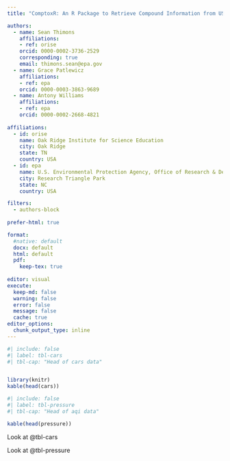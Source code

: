 ```yaml
---
title: "ComptoxR: An R Package to Retrieve Compound Information from US EPA Products and APIs for Rapid Chemical Hazard, Risk, Toxicological Evaluation and Screening"

authors:
  - name: Sean Thimons
    affiliations: 
    - ref: orise
    orcid: 0000-0002-3736-2529
    corresponding: true
    email: thimons.sean@epa.gov
  - name: Grace Patlewicz
    affiliations: 
    - ref: epa
    orcid: 0000-0003-3863-9689
  - name: Antony Williams
    affiliations: 
    - ref: epa
    orcid: 0000-0002-2668-4821
  
affiliations:
  - id: orise
    name: Oak Ridge Institute for Science Education
    city: Oak Ridge
    state: TN
    country: USA
  - id: epa
    name: U.S. Environmental Protection Agency, Office of Research & Development, Center for Computational Toxicology & Exposure (CCTE)
    city: Research Triangle Park
    state: NC 
    country: USA

filters:
  - authors-block
        
prefer-html: true

format:
  #native: default
  docx: default
  html: default
  pdf:
    keep-tex: true
  
editor: visual
execute: 
  keep-md: false
  warning: false
  error: false
  message: false
  cache: true
editor_options: 
  chunk_output_type: inline
---
```


```r
#| include: false
#| label: tbl-cars
#| tbl-cap: "Head of cars data"


library(knitr)
kable(head(cars))

```

```r
#| include: false
#| label: tbl-pressure
#| tbl-cap: "Head of aqi data"

kable(head(pressure))

```



Look at @tbl-cars

Look at @tbl-pressure
